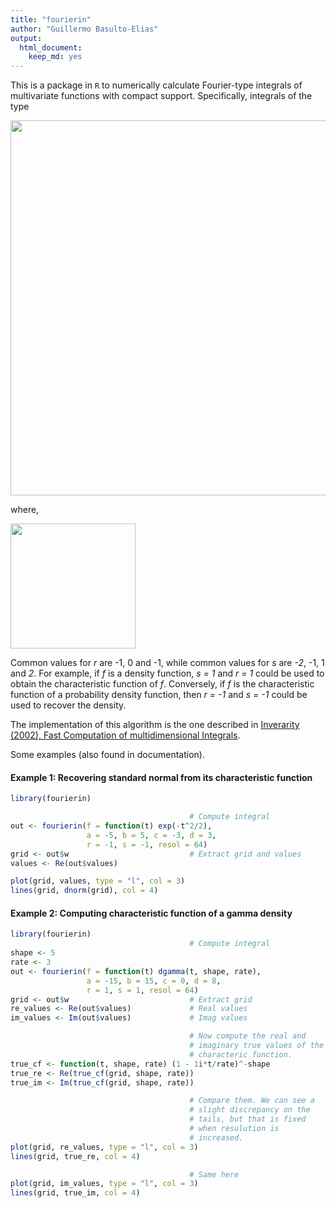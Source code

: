 ```yaml
---
title: "fourierin"
author: "Guillermo Basulto-Elias"
output: 
  html_document: 
    keep_md: yes
---
```


This is a package in `R` to numerically calculate Fourier-type integrals of multivariate functions with compact support. Specifically, integrals of the type

<!--
$$
I \left[f(t), \boldsymbol{a}, \boldsymbol{b};r, s \right]
  = \left[ \frac{|s|}{(2\pi)^{1 - r}}\right]^{n/2}
  \int_{a_1}^{b_1}\int_{a_2}^{b_2}\cdots\int_{a_n}^{b_n}
  f(\boldsymbol{t})e^{\imath s 
  \langle \boldsymbol{w}, \boldsymbol{t}\rangle} \text{d}\boldsymbol{t},
$$
-->
<img src="eq01_main_eq.png" width="600px" />

where,

<!--
$\boldsymbol{a} = (a_1, \ldots, a_n)$, 
$\boldsymbol{b} = (b_1, \ldots, b_n)$, 
$\boldsymbol{t} = (t^{(1)}, \ldots, t^{(n)})$, 
$\boldsymbol{w} = (w^{(1)}, \ldots, w^{(n)})$, 
$a_l \leq t^{(l)} \leq b_l$,
$c_l \leq w^{(l)} \leq c_l$.
-->
<img src="eq02_details.png" width="200px" />

Common values for _r_ are -1, 0 and -1, while common values for _s_ are _-2\pi_, -1, 1 and _2\pi_. For example, if _f_ is a density function, _s = 1_ and _r = 1_ could be used to obtain the characteristic function of _f_. Conversely, if _f_ is the characteristic function of a probability density function, then _r = -1_ and _s = -1_ could be used to recover the density.

The implementation of this algorithm is the one described in [Inverarity (2002), Fast Computation of multidimensional Integrals](http://epubs.siam.org/doi/abs/10.1137/S106482750138647X).

Some examples (also found in documentation).

#### Example 1: Recovering standard normal from its characteristic function

```r
library(fourierin)

                                        # Compute integral
out <- fourierin(f = function(t) exp(-t^2/2),
                 a = -5, b = 5, c = -3, d = 3,
                 r = -1, s = -1, resol = 64)
grid <- out$w                           # Extract grid and values
values <- Re(out$values)

plot(grid, values, type = "l", col = 3)
lines(grid, dnorm(grid), col = 4)
```

#### Example 2: Computing characteristic function of a gamma density

```r

library(fourierin)
                                        # Compute integral
shape <- 5
rate <- 3
out <- fourierin(f = function(t) dgamma(t, shape, rate),
                 a = -15, b = 15, c = 0, d = 8,
                 r = 1, s = 1, resol = 64)
grid <- out$w                           # Extract grid
re_values <- Re(out$values)             # Real values
im_values <- Im(out$values)             # Imag values

                                        # Now compute the real and
                                        # imaginary true values of the
                                        # characteric function.
true_cf <- function(t, shape, rate) (1 - 1i*t/rate)^-shape
true_re <- Re(true_cf(grid, shape, rate))
true_im <- Im(true_cf(grid, shape, rate))

                                        # Compare them. We can see a
                                        # slight discrepancy on the
                                        # tails, but that is fixed
                                        # when resulution is
                                        # increased.
plot(grid, re_values, type = "l", col = 3)
lines(grid, true_re, col = 4)

                                        # Same here
plot(grid, im_values, type = "l", col = 3)
lines(grid, true_im, col = 4)
```

